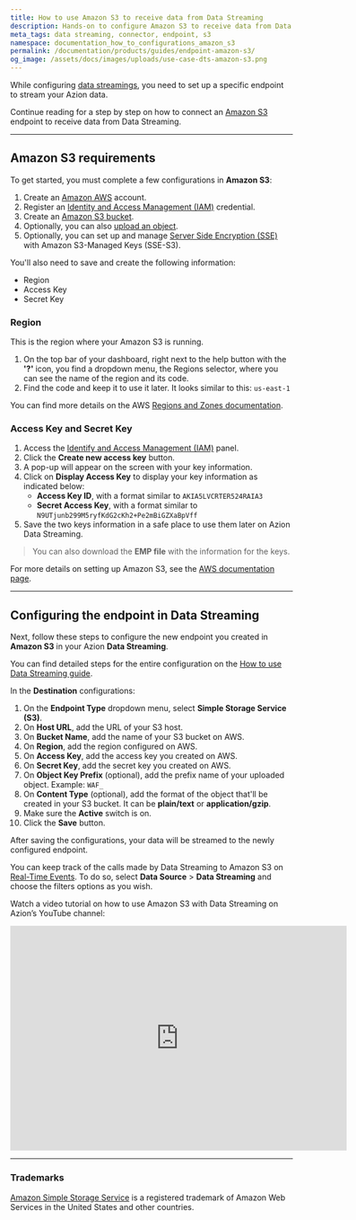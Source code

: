 ```yaml
---
title: How to use Amazon S3 to receive data from Data Streaming
description: Hands-on to configure Amazon S3 to receive data from Data Streaming.
meta_tags: data streaming, connector, endpoint, s3
namespace: documentation_how_to_configurations_amazon_s3
permalink: /documentation/products/guides/endpoint-amazon-s3/
og_image: /assets/docs/images/uploads/use-case-dts-amazon-s3.png
---
```


While configuring [data streamings](/en/documentation/products/data-streaming/), you need to set up a specific endpoint to stream your Azion data.

Continue reading for a step by step on how to connect an [Amazon S3](https://aws.amazon.com/s3/) endpoint to receive data from Data Streaming.

---

## Amazon S3 requirements

To get started, you must complete a few configurations in **Amazon S3**:

1. Create an [Amazon AWS](https://portal.aws.amazon.com/billing/signup) account.
2. Register an [Identity and Access Management (IAM)](https://docs.aws.amazon.com/AmazonS3/latest/userguide/setting-up-s3.html#create-an-iam-user-gsg) credential.
3. Create an [Amazon S3 bucket](https://docs.aws.amazon.com/AmazonS3/latest/userguide/creating-bucket.html).
4. Optionally, you can also [upload an object](https://docs.aws.amazon.com/AmazonS3/latest/userguide/uploading-an-object-bucket.html).
5. Optionally, you can set up and manage [Server Side Encryption (SSE)](https://docs.aws.amazon.com/AmazonS3/latest/userguide/serv-side-encryption.html) with Amazon S3-Managed Keys (SSE-S3).

You'll also need to save and create the following information:

- Region
- Access Key
- Secret Key

### Region

This is the region where your Amazon S3 is running.

1. On the top bar of your dashboard, right next to the help button with the **'?'** icon, you find a dropdown menu, the Regions selector, where you can see the name of the region and its code.
2. Find the code and keep it to use it later. It looks similar to this: `us-east-1`

You can find more details on the AWS [Regions and Zones documentation](https://docs.aws.amazon.com/AWSEC2/latest/UserGuide/using-regions-availability-zones.html).

### Access Key and Secret Key

1. Access the [Identify and Access Management (IAM)](https://us-east-1.console.aws.amazon.com/iam/home#/security_credentials$access_key) panel.
2. Click the **Create new access key** button.
3. A pop-up will appear on the screen with your key information.
4. Click on **Display Access Key** to display your key information as indicated below:
    - **Access Key ID**, with a format similar to `AKIA5LVCRTER524RAIA3`
    - **Secret Access Key**, with a format similar to `N9UTjunb299M5ryfKdG2cKh2+Pe2mBiGZXaBpVff`
5. Save the two keys information in a safe place to use them later on Azion Data Streaming.

> You can also download the **EMP file** with the information for the keys.

For more details on setting up Amazon S3, see the [AWS documentation page](https://docs.aws.amazon.com/AmazonS3/latest/userguide/Welcome.html).

---

## Configuring the endpoint in Data Streaming

Next, follow these steps to configure the new endpoint you created in **Amazon S3** in your Azion **Data Streaming**.

You can find detailed steps for the entire configuration on the [How to use Data Streaming guide](/en/documentation/products/guides/use-data-streaming/).

In the **Destination** configurations:

1. On the **Endpoint Type** dropdown menu, select **Simple Storage Service (S3)**.
2. On **Host URL**, add the URL of your S3 host.
3. On **Bucket Name**, add the name of your S3 bucket on AWS.
4. On **Region**, add the region configured on AWS.
5. On **Access Key**, add the access key you created on AWS.
6. On **Secret Key**, add the secret key you created on AWS.
7. On **Object Key Prefix** (optional), add the prefix name of your uploaded object. Example: `WAF_`
8. On **Content Type** (optional), add the format of the object that'll be created in your S3 bucket. It can be **plain/text** or **application/gzip**.
9. Make sure the **Active** switch is on.
10. Click the **Save** button.

After saving the configurations, your data will be streamed to the newly configured endpoint.

You can keep track of the calls made by Data Streaming to Amazon S3 on [Real-Time Events](/en/documentation/products/real-time-events/). To do so, select **Data Source** > **Data Streaming** and choose the filters options as you wish.

Watch a video tutorial on how to use Amazon S3 with Data Streaming on Azion’s YouTube channel:

<iframe
   src="https://www.youtube.com/embed/S7rB_B2IEc0"
   loading="lazy"
   width="600"
   height="400"
   title="Using Amazon S3 to receive data from Azion Data Streaming"
   frameborder="0"
   allow="accelerometer; autoplay; clipboard-write; encrypted-media; gyroscope; picture-in-picture; web-share"
   allowfullscreen></iframe>

---

### Trademarks

[Amazon Simple Storage Service](https://aws.amazon.com/s3/) is a registered trademark of Amazon Web Services in the United States and other countries.
